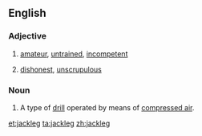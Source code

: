 ==English==

===Adjective===
{{en-adj}}

# {{context|US|lang=en}} [[amateur]], [[untrained]], [[incompetent]]
# {{context|US|lang=en}} [[dishonest]], [[unscrupulous]]

===Noun===
{{en-noun}}

# A type of [[drill]] operated by means of [[compressed air]].

[[et:jackleg]]
[[ta:jackleg]]
[[zh:jackleg]]